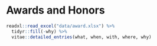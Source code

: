 # Awards and Honors

```r
readxl::read_excel("data/award.xlsx") %>%
  tidyr::fill(-why) %>%
  vitae::detailed_entries(what, when, with, where, why)
```
